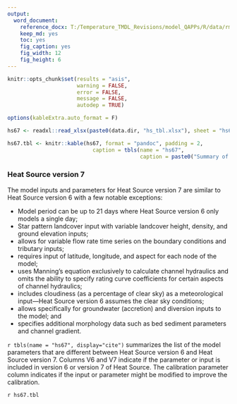 ```yaml
---
output: 
  word_document:
    reference_docx: T:/Temperature_TMDL_Revisions/model_QAPPs/R/data/rmd_template.docx
    keep_md: yes
    toc: yes
    fig_caption: yes
    fig_width: 12
    fig_height: 6
---
```


```r

knitr::opts_chunk$set(results = "asis",
                      warning = FALSE,
                      error = FALSE,
                      message = FALSE,
                      autodep = TRUE)

options(kableExtra.auto_format = F)

```

```r

hs67 <- readxl::read_xlsx(paste0(data.dir, "hs_tbl.xlsx"), sheet = "hs67")

hs67.tbl <- knitr::kable(hs67, format = "pandoc", padding = 2,
                           caption = tbls(name = "hs67", 
                                          caption = paste0("Summary of the model inputs and parameters that are different between Heat Source version 6 and Heat Source version 7.")))

```

### Heat Source version 7

The model inputs and parameters for Heat Source version 7 are similar to Heat Source version 6 with a few notable exceptions:

*	Model period can be up to 21 days where Heat Source version 6 only models a single day;       
*	Star pattern landcover input with variable landcover height, density, and ground elevation inputs;       
*	allows for variable flow rate time series on the boundary conditions and tributary inputs;        
*	requires input of latitude, longitude, and aspect for each node of the model;       
*	uses Manning’s equation exclusively to calculate channel hydraulics and omits the ability to specify rating curve coefficients for certain aspects of channel hydraulics;       
*	includes cloudiness (as a percentage of clear sky) as a meteorological input—Heat Source version 6 assumes the clear sky conditions;        
*	allows specifically for groundwater (accretion) and diversion inputs to the model; and        
*	specifies additional morphology data such as bed sediment parameters and channel gradient.        

`r tbls(name = "hs67", display="cite")` summarizes the list of the model parameters that are different between Heat Source version 6 and Heat Source version 7. Columns V6 and V7 indicate if the parameter or input is included in version 6 or version 7 of Heat Source. The calibration parameter column indicates if the input or parameter might be modified to improve the calibration.

`r hs67.tbl`
